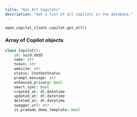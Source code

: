 ```yaml
---
title: "Get All Copilots"
description: "Get a list of all copilots in the database."
---
```


``` python
open_copilot_client.copilot.get_all()
```

### Array of Copilot objects
``` python
class Copilot():
    id: uuid.UUID
    name: str
    token: str
    website: str
    status: ChatbotStatus
    prompt_message: str
    enhanced_privacy: bool
    smart_sync: bool
    created_at: dt.datetime
    updated_at: dt.datetime
    deleted_at: dt.datetime
    swagger_url: str
    is_premade_demo_template: bool
```